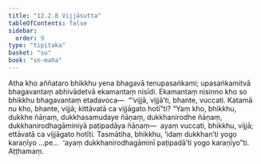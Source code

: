 ```yaml
---
title: "12.2.8 Vijjāsutta"
tableOfContents: false
sidebar:
  order: 9
type: "tipitaka"
basket: "su"
book: "sn-maha"
---
```



<DynamicBreadcrumb />

<Division number="1088" book="sn-maha">

<Paragraph number="2252" book="sn-maha">
Atha kho aññataro bhikkhu yena bhagavā tenupasaṅkami; upasaṅkamitvā bhagavantaṃ abhivādetvā ekamantaṃ nisīdi. Ekamantaṃ nisinno kho so bhikkhu bhagavantaṃ etadavoca—  “‘vijjā, vijjā’ti, bhante, vuccati. Katamā nu kho, bhante, vijjā; kittāvatā ca vijjāgato hotī”ti? “Yaṃ kho, bhikkhu, dukkhe ñāṇaṃ, dukkhasamudaye ñāṇaṃ, dukkhanirodhe ñāṇaṃ, dukkhanirodhagāminiyā paṭipadāya ñāṇaṃ—  ayaṃ vuccati, bhikkhu, vijjā; ettāvatā ca vijjāgato hotīti.
</Paragraph>

<Paragraph number="2253" book="sn-maha">
Tasmātiha, bhikkhu, ‘idaṃ dukkhan’ti yogo karaṇīyo …pe…  ‘ayaṃ dukkhanirodhagāminī paṭipadā’ti yogo karaṇīyo”ti.

</Paragraph>
</Division>

<Paragraph number="2254" type="center" book="sn-maha">
Aṭṭhamaṃ.
</Paragraph>